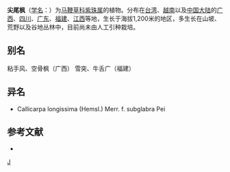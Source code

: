 {{Speciesbox 
| taxon = Callicarpa longissima
| authority = (Hemsl.) Merr.
| subdivision_ranks =[[变型|变型]]
| subdivision =
* 尖尾枫 ''C. l.'' f. ''longissima''
}}

'''尖尾枫'''（[[学名|学名]]：{{lang|la|''Callicarpa longissima''}}）为[[马鞭草科|马鞭草科]][[紫珠属|紫珠属]]的植物。分布在[[台湾|台湾]]、[[越南|越南]]以及[[中国大陆|中国大陆]]的[[广西|广西]]、[[四川|四川]]、[[广东|广东]]、[[福建|福建]]、[[江西|江西]]等地，生长于海拔1,200米的地区，多生长在山坡、荒野以及谷地丛林中，目前尚未由人工引种栽培。

== 别名 ==
粘手风、空骨枫（广西） 雪突、牛舌广（福建）

== 异名 ==
* Callicarpa longissima (Hemsl.) Merr. f. subglabra Pei

== 参考文献 ==
<div class="references-small">
* {{cite web| url =http://www.bioinfo.cn/db05/KmzwSpecies.php?action=view&id=24004| title =尖尾枫（原变型）| work =《中国高等植物数据库全库》| publisher =中国科学院微生物研究所| author =昆明植物研究所| accessdate =2009-02-25| deadurl =yes| archiveurl =https://web.archive.org/web/20160305065913/http://www.bioinfo.cn/db05/KmzwSpecies.php?action=view&id=24004| archivedate =2016-03-05}}
</div>
{{Taxonbar|from=Q11038057}}

[[Category:紫珠属|J]]